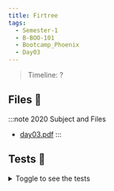 ```yaml
---
title: Firtree
tags:
  - Semester-1
  - B-BOO-101
  - Bootcamp_Phoenix
  - Day03
---
```

> Timeline: ?


## Files 📂

:::note 2020 Subject and Files
- [day03.pdf](https://github.com/Studio-17/Epitech-Subjects/raw/main/Semester-1/B-BOO-101/Bootcamp_Phoenix/Day03/day03.pdf)
:::

## Tests 🤖
<details>
  <summary>Toggle to see the tests</summary>
  <div>
Yo
  </div>
</details>
